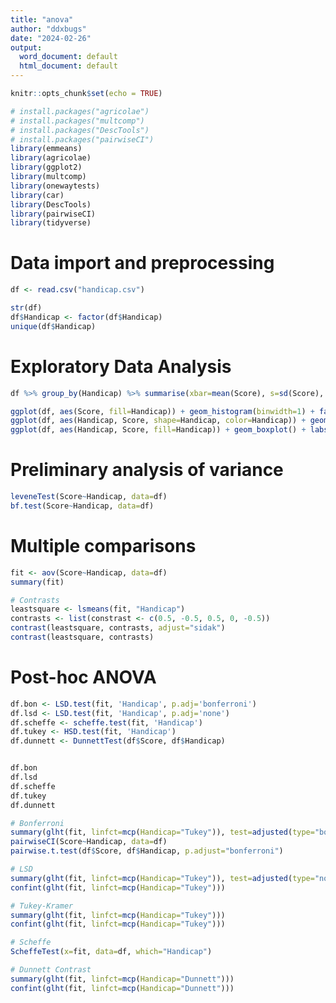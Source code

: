 ```yaml
---
title: "anova"
author: "ddxbugs"
date: "2024-02-26"
output:
  word_document: default
  html_document: default
---
```


```r
knitr::opts_chunk$set(echo = TRUE)
```


```r
# install.packages("agricolae")
# install.packages("multcomp")
# install.packages("DescTools")
# install.packages("pairwiseCI")
library(emmeans)
library(agricolae)
library(ggplot2)
library(multcomp)
library(onewaytests)
library(car)
library(DescTools)
library(pairwiseCI)
library(tidyverse)
```
# Data import and preprocessing
```r
df <- read.csv("handicap.csv")

str(df)
df$Handicap <- factor(df$Handicap)
unique(df$Handicap)
```
# Exploratory Data Analysis
```r
df %>% group_by(Handicap) %>% summarise(xbar=mean(Score), s=sd(Score), n=n())

ggplot(df, aes(Score, fill=Handicap)) + geom_histogram(binwidth=1) + facet_grid(~Handicap) + labs(x="Score", y="Frequency", title="Histogram by Handicap")
ggplot(df, aes(Handicap, Score, shape=Handicap, color=Handicap)) + geom_point(position="jitter") + labs(x="Handicap", y="Score", title="Scatter plot by Handicap")
ggplot(df, aes(Handicap, Score, fill=Handicap)) + geom_boxplot() + labs(x="Handicap", y="Score", title="Boxplot by Handicap")
```
# Preliminary analysis of variance
```r
leveneTest(Score~Handicap, data=df)
bf.test(Score~Handicap, data=df)
```
# Multiple comparisons
```r
fit <- aov(Score~Handicap, data=df)
summary(fit)

# Contrasts
leastsquare <- lsmeans(fit, "Handicap")
contrasts <- list(constrast <- c(0.5, -0.5, 0.5, 0, -0.5))
contrast(leastsquare, contrasts, adjust="sidak")
contrast(leastsquare, contrasts)
```

# Post-hoc ANOVA
```r

df.bon <- LSD.test(fit, 'Handicap', p.adj='bonferroni')
df.lsd <- LSD.test(fit, 'Handicap', p.adj='none')
df.scheffe <- scheffe.test(fit, 'Handicap')
df.tukey <- HSD.test(fit, 'Handicap')
df.dunnett <- DunnettTest(df$Score, df$Handicap)


df.bon
df.lsd
df.scheffe
df.tukey
df.dunnett

# Bonferroni
summary(glht(fit, linfct=mcp(Handicap="Tukey")), test=adjusted(type="bonferroni"))
pairwiseCI(Score~Handicap, data=df)
pairwise.t.test(df$Score, df$Handicap, p.adjust="bonferroni")

# LSD
summary(glht(fit, linfct=mcp(Handicap="Tukey")), test=adjusted(type="none"))
confint(glht(fit, linfct=mcp(Handicap="Tukey")))

# Tukey-Kramer
summary(glht(fit, linfct=mcp(Handicap="Tukey")))
confint(glht(fit, linfct=mcp(Handicap="Tukey")))

# Scheffe
ScheffeTest(x=fit, data=df, which="Handicap")

# Dunnett Contrast
summary(glht(fit, linfct=mcp(Handicap="Dunnett")))
confint(glht(fit, linfct=mcp(Handicap="Dunnett")))
```

